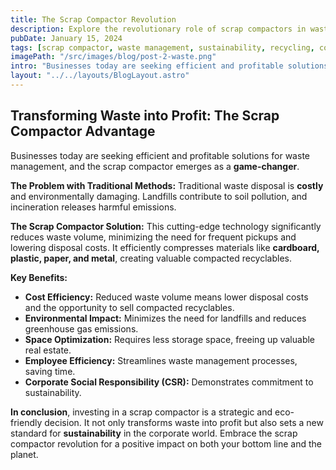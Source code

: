```yaml
---
title: The Scrap Compactor Revolution
description: Explore the revolutionary role of scrap compactors in waste management, turning environmental responsibility into a profitable business strategy.
pubDate: January 15, 2024
tags: [scrap compactor, waste management, sustainability, recycling, corporate social responsibility]
imagePath: "/src/images/blog/post-2-waste.png"
intro: "Businesses today are seeking efficient and profitable solutions for waste management, and the scrap compactor emerges as a game-changer"
layout: "../../layouts/BlogLayout.astro"
---
```


## Transforming Waste into Profit: The Scrap Compactor Advantage

Businesses today are seeking efficient and profitable solutions for waste management, and the scrap compactor emerges as a **game-changer**.

**The Problem with Traditional Methods:**
Traditional waste disposal is **costly** and environmentally damaging. Landfills contribute to soil pollution, and incineration releases harmful emissions.

**The Scrap Compactor Solution:**
This cutting-edge technology significantly reduces waste volume, minimizing the need for frequent pickups and lowering disposal costs. It efficiently compresses materials like **cardboard, plastic, paper, and metal**, creating valuable compacted recyclables.

**Key Benefits:**
- **Cost Efficiency:** Reduced waste volume means lower disposal costs and the opportunity to sell compacted recyclables.
- **Environmental Impact:** Minimizes the need for landfills and reduces greenhouse gas emissions.
- **Space Optimization:** Requires less storage space, freeing up valuable real estate.
- **Employee Efficiency:** Streamlines waste management processes, saving time.
- **Corporate Social Responsibility (CSR):** Demonstrates commitment to sustainability.

**In conclusion**, investing in a scrap compactor is a strategic and eco-friendly decision. It not only transforms waste into profit but also sets a new standard for **sustainability** in the corporate world. Embrace the scrap compactor revolution for a positive impact on both your bottom line and the planet.

